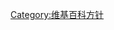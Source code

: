 {{Main|Wikipedia:方針列表}}
{{More|Category:維基百科內容指引}}
{{Wikipedia category
| 1 = 本分類收錄之方針，其目的是讓使用者能夠理解如何編寫適當的內容，並學習正確的編寫指導。[[Special:RecentChangesLinked/Category:维基百科内容方针|您能由此查看內容方針的最近更改]]。
}}

[[Category:维基百科方针|Category:维基百科方针]]